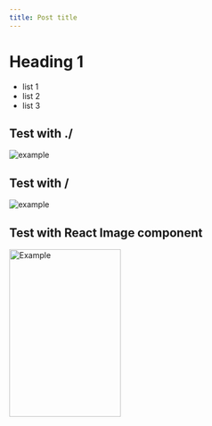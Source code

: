 ```yaml
---
title: Post title
---
```



# Heading 1

* list 1
* list 2
* list 3


## Test with ./

![example](./pic.jpg)

## Test with /

![example](/pic.jpg)

## Test with React Image component

<Image src="/pic.jpg" width="200" height="300" alt="Example" />